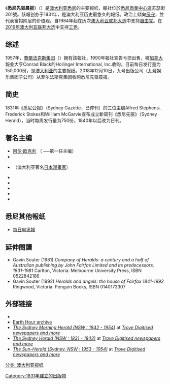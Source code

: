 {{citation style|time=2020-02-28T20:36:21+00:00}}
{{refimprove|time=2020-02-28T20:36:21+00:00}}
{{noteTA
|G1=People
|G2=Country
|T=zh-cn:悉尼先驱晨报;zh-tw:雪梨晨鋒報;zh-hk:悉尼晨鋒報;zh-sg:悉尼晨锋报;
|1=zh-cn:悉尼先驱晨报;zh-tw:雪梨晨鋒報;zh-hk:悉尼晨鋒報;zh-sg:悉尼晨锋报;
|2=zh-cn:悉尼;zh-tw:雪梨;zh-hk:悉尼;zh-sg:悉尼;
|3=zh-cn:澳大利亚联邦;zh-hk:澳洲聯邦;
}}
{{Infobox_Newspaper 
|name = The Sydney Morning Herald
|image = [[File:The_Sydney_Morning_Herald_logo.svg|300px]] 
|caption =  
|type = [[日报|日报]] 
|format = 大报 
|foundation = 1831年 
|owners = ''[[九号娱乐集团|九号娱乐集团]]'' 
|founder = Ward Stephens, Frederick Stokes and William McGarvie
|headquarters = [[澳大利亚|澳大利亚]][[新南威尔士州|新南威尔士州]][[悉尼商業中心區|悉尼]]，<br />苏瑟街（''Sussex Street''）201号 
|editor =  大卫·马尔<br />（''{{link-en|David Marr|David Marr (journalist)}}''） 
|website = [http://www.smh.com.au/ www.smh.com.au] 
}}
{{各地中文名
 | 名詞 = {{lang|en|The Sydney Morning Herald}}
 | 圖像 = <!-- 圖檔名稱（省略File:字頭） -->
 | 說明 = <!-- 圖檔說明，將隨條目語言變種進行字詞轉換 -->
 | 大陸 = 悉尼先驱晨报
 | 臺灣 = 雪梨晨鋒報<!-- 若不填寫香港一項，則標籤顯示為港臺 -->
 | 香港 = 悉尼晨鋒報<!-- 若不填寫澳門一項，則標籤顯示為港澳 -->
 | 澳門 = 
 |新加坡= 悉尼先驱晨报、悉尼晨锋报<!-- 若不填寫大馬一項，則標籤顯示為新馬 -->
 | 大馬 =
 | 註釋 = 
}}
《'''悉尼先驱晨报'''》（{{lang-en|''The Sydney Morning Herald''}}）是[[澳大利亚|澳大利亚]][[悉尼|悉尼]]的主要報纸，報社位於[[悉尼商業中心區|悉尼商業中心區]]苏瑟街201號。該報创办于1831年，是澳大利亚历史最悠久的報纸。政治上倾向[[保守主义|保守]]，並代表富裕阶层的价值观。自1984年起在历次[[Template:澳洲選舉|澳大利亚联邦大选]]中支持[[澳大利亚自由党|自由党]]。在[[2019年澳洲聯邦大選|2019年澳大利亚联邦大选]]中支持[[澳大利亚工党|工党]]。

==综述==
1957年，[[費爾法克斯集团|費爾法克斯集团]]（{{link-en|Fairfax Media|Fairfax Media}}）拥有該報社，1990年報社宣告亏损出售，被[[加拿大|加拿大]]報业大亨Conrad Black的Hollinger International, Inc.收购。目前每日发行量为150,000份，是[[澳大利亚|澳大利亚]]的主要报纸。2018年12月10日，九号出版公司（[[九號電視網|九号]]娱乐集团子公司）从菲尔法斯克集团收购悉尼先驱晨报。

==简史==
1831年《悉尼公报》（Sydney Gazette，已停刊）的三位主编Alfred Stephens、Frederick Stokes和William McGarvie宣布成立新周刊《悉尼先驱》（Sydney Herald），当时每周发行量为750份。1840年以后改为日刊。

==著名主编==
* [[阿伦·欧克利|阿伦·欧克利]] （{{link-en|Alan Oakley|Alan Oakley}} ──第一任主编）
* {{tsl|en|David Marr ||David Marr }}
* {{tsl|en|Michael Leunig||Michael Leunig}} （澳大利亚著名[[日本漫畫家|日本漫畫家]]）
* {{tsl|en|Miranda Devine ||Miranda Devine }}
* {{tsl|en|Adele Horin ||Adele Horin }}
* {{tsl|en|Gerard Henderson ||Gerard Henderson }}
* {{tsl|en|Ross Gittins ||Ross Gittins }}
* {{tsl|en|Peter FitzSimons ||Peter FitzSimons }}

==悉尼其他報纸==
* [[每日电讯报_(澳洲)|每日电讯報]]

==延伸閱讀==
{{refbegin}}
* Gavin Souter (1981) ''Company of Heralds: a century and a half of Australian publishing by John Fairfax Limited and its predecessors, 1831-1981''  Carlton, Victoria: Melbourne University Press,  ISBN 0522842186
* Gavin Souter (1992) ''Heralds and angels: the house of Fairfax 1841-1992'' Ringwood, Victoria: Penguin Books, ISBN 0140173307
{{refend}}

==外部链接 ==
{{Commons category|Sydney Morning Herald}}
* {{official|http://www.smh.com.au/}}
* [http://earthhour.smh.com.au/ Earth Hour archive]
* [http://nla.gov.au/nla.news-title35 ''The Sydney Morning Herald (NSW : 1842 - 1954)''] at [http://trove.nla.gov.au/ndp/del/home ''Trove Digitised newspapers and more'']
* [http://nla.gov.au/nla.news-title37 ''The Sydney Herald (NSW : 1831 - 1842)''] at [http://trove.nla.gov.au/ndp/del/home ''Trove Digitised newspapers and more'']
* [http://nla.gov.au/nla.news-title39 ''The Sun-Herald (Sydney, NSW : 1953 - 1954)''] at [http://trove.nla.gov.au/ndp/del/home ''Trove Digitised newspapers and more'']

[[分类:_澳大利亚报纸|分类: 澳大利亚报纸]]
[[Category:1831年建立的出版物|Category:1831年建立的出版物]]